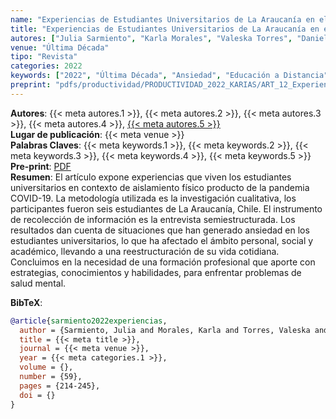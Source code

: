 ```yaml
---
name: "Experiencias de Estudiantes Universitarios de La Araucanía en el Contexto de Aislamiento Físico"
title: "Experiencias de Estudiantes Universitarios de La Araucanía en el Contexto de Aislamiento Físico" 
autores: ["Julia Sarmiento", "Karla Morales", "Valeska Torres", "Daniela Vicente", "Katerin Arias-Ortega"]
venue: "Última Década"
tipo: "Revista"
categories: 2022
keywords: ["2022", "Última Década", "Ansiedad", "Educación a Distancia", "Covid-19"]
preprint: "pdfs/productividad/PRODUCTIVIDAD_2022_KARIAS/ART_12_Experiencias EST_UNIV_Sarmiento_ARIAS ET AL_SCIELO_2022.pdf"
---
```

**Autores**: {{< meta autores.1 >}}, {{< meta autores.2 >}}, {{< meta autores.3 >}}, {{< meta autores.4 >}}, [{{< meta autores.5 >}}](../members/current/Katerin Arias-Ortega.qmd)  
**Lugar de publicación**: {{< meta venue >}}     
**Palabras Claves**: {{< meta keywords.1 >}}, {{< meta keywords.2 >}}, {{< meta keywords.3 >}}, {{< meta keywords.4 >}}, {{< meta keywords.5 >}}  
**Pre-print**: [PDF](../{{< meta preprint >}})    
**Resumen**: El artículo expone experiencias que viven los estudiantes universitarios en contexto de aislamiento físico producto de la pandemia COVID-19. La metodología utilizada es la investigación cualitativa, los participantes fueron seis estudiantes de La Araucanía, Chile. El instrumento de recolección de información es la entrevista semiestructurada. Los resultados dan cuenta de situaciones que han generado ansiedad en los estudiantes universitarios, lo que ha afectado el ámbito personal, social y académico, llevando a una reestructuración de su vida cotidiana. Concluimos en la necesidad de una formación profesional que aporte con estrategias, conocimientos y habilidades, para enfrentar problemas de salud mental.


**BibTeX**:
```bibtex
@article{sarmiento2022experiencias,
  author = {Sarmiento, Julia and Morales, Karla and Torres, Valeska and Vicente, Daniela and Arias, Katerin},
  title = {{< meta title >}},
  journal = {{< meta venue >}},
  year = {{< meta categories.1 >}},
  volume = {},
  number = {59},
  pages = {214-245},
  doi = {}
}
```
